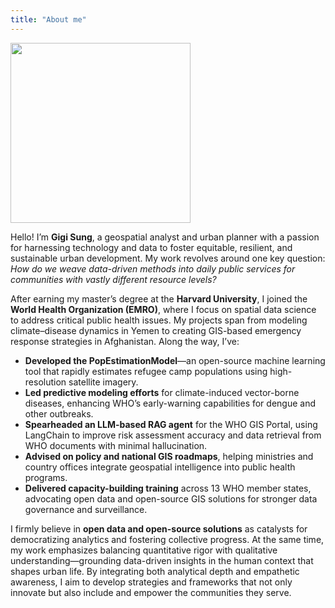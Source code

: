```yaml
---
title: "About me"
---
```


<!-- Use a grid -->
::: {.grid}

<!-- Left column has a width of 4/12 and shows a picture of me -->
::: {.g-col-4}
![](images/profile.jpg){width=3in}
:::

<!-- Text gets a column with width 8/12 -->
::: {.g-col-8}

Hello! I’m **Gigi Sung**, a geospatial analyst and urban planner with a passion for harnessing technology and data to foster equitable, resilient, and sustainable urban development. My work revolves around one key question: *How do we weave data-driven methods into daily public services for communities with vastly different resource levels?*

After earning my master's degree at the **Harvard University**, I joined the **World Health Organization (EMRO)**, where I focus on spatial data science to address critical public health issues. My projects span from modeling climate–disease dynamics in Yemen to creating GIS-based emergency response strategies in Afghanistan. Along the way, I’ve:

- **Developed the PopEstimationModel**—an open-source machine learning tool that rapidly estimates refugee camp populations using high-resolution satellite imagery.  
- **Led predictive modeling efforts** for climate-induced vector-borne diseases, enhancing WHO’s early-warning capabilities for dengue and other outbreaks.  
- **Spearheaded an LLM-based RAG agent** for the WHO GIS Portal, using LangChain to improve risk assessment accuracy and data retrieval from WHO documents with minimal hallucination.  
- **Advised on policy and national GIS roadmaps**, helping ministries and country offices integrate geospatial intelligence into public health programs.  
- **Delivered capacity-building training** across 13 WHO member states, advocating open data and open-source GIS solutions for stronger data governance and surveillance.  

I firmly believe in **open data and open-source solutions** as catalysts for democratizing analytics and fostering collective progress. At the same time, my work emphasizes balancing quantitative rigor with qualitative understanding—grounding data-driven insights in the human context that shapes urban life. By integrating both analytical depth and empathetic awareness, I aim to develop strategies and frameworks that not only innovate but also include and empower the communities they serve.

::: 

:::



